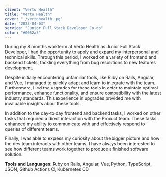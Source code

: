 ```yaml
---
client: "Verto Health"
title: "Verto Health"
cover: "./vertohealth.jpg"
date: "2023-04-03"
service: "Junior Full Stack Developer Co-op"
color: "#0052a3"
---
```


During my 8 months workterm at Verto Health as Junior Full Stack Developer, I had the opportunity to apply and expand my interpersonal and technical skills.
Through this period, I worked on a variety of frontend and backend tickets, tackling everything from bug resolutions to new features development.

Despite initially encountering unfamiliar tools, like Ruby on Rails, Angular, and Vue, I managed to quickly adapt and learn to integrate with the team.
Furthermore, I led the upgrades for these tools in order to maintain optimal performance, enhance functionality, and ensure compatibility with the latest industry standards.
This experience in upgrades provided me with invaluable insights about these tools.

In addition to the day-to-day frontend and backend tasks, I worked on other tasks that required a direct interaction with the Product team.
These tasks enhanced my ability to communicate with and effectively respond to queries of different teams.

Finally, I was able to express my curiosity about the bigger picture and how the dev team interacts with other teams.
I have always been interested to see how different teams work together to produce a finished software solution.

**Tools and Languages**: Ruby on Rails, Angular, Vue, Python, TypeScript, JSON, Github Actions CI, Kubernetes CD

